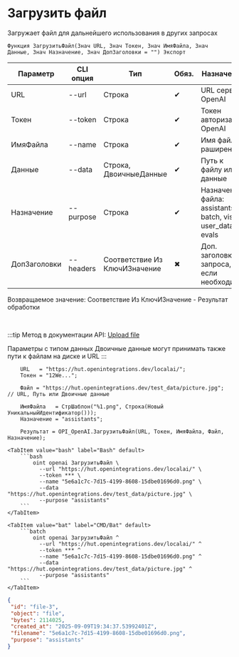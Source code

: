 ﻿---
sidebar_position: 2
description: Загрузить файл и другие функции для работы с OpenAI в Открытом пакете интеграций - бесплатной open-source библиотеке интеграций для 1С:Предприятие 8, OneScript и CLI
keywords: [1C, 1С, 1С:Предприятие, 1С:Предприятие 8.3, API, Интеграция, Сервисы, Обмен, OneScript, CLI, OpenAI]
---


# Загрузить файл
 Загружает файл для дальнейшего использования в других запросах



`Функция ЗагрузитьФайл(Знач URL, Знач Токен, Знач ИмяФайла, Знач Данные, Знач Назначение, Знач ДопЗаголовки = "") Экспорт`

  | Параметр | CLI опция | Тип | Обяз. | Назначение |
  |-|-|-|-|-|
  | URL | --url | Строка | &#x2714; | URL сервера OpenAI |
  | Токен | --token | Строка | &#x2714; | Токен авторизации OpenAI |
  | ИмяФайла | --name | Строка | &#x2714; | Имя файла с раширением |
  | Данные | --data | Строка, ДвоичныеДанные | &#x2714; | Путь к файлу или данные |
  | Назначение | --purpose | Строка | &#x2714; | Назначение файла: assistants, batch, vision, user_data, evals |
  | ДопЗаголовки | --headers | Соответствие Из КлючИЗначение | &#x2716; | Доп. заголовки запроса, если необходимо |

  
  Возвращаемое значение:   Соответствие Из КлючИЗначение - Результат обработки

<br/>

:::tip
Метод в документации API: [Upload file](https://platform.openai.com/docs/api-reference/files/create)

Параметры с типом данных Двоичные данные могут принимать также пути к файлам на диске и URL
:::
<br/>



```bsl title="Пример использования для 1С:Предприятие/OneScript"
    URL   = "https://hut.openintegrations.dev/localai/";
    Токен = "12We...";

    Файл = "https://hut.openintegrations.dev/test_data/picture.jpg"; // URL, Путь или Двоичные данные

    ИмяФайла   = СтрШаблон("%1.png", Строка(Новый УникальныйИдентификатор()));
    Назначение = "assistants";

    Результат = OPI_OpenAI.ЗагрузитьФайл(URL, Токен, ИмяФайла, Файл, Назначение);
```
    

 <Tabs>
  
    <TabItem value="bash" label="Bash" default>
        ```bash
            oint openai ЗагрузитьФайл \
              --url "https://hut.openintegrations.dev/localai/" \
              --token *** \
              --name "5e6a1c7c-7d15-4199-8608-15dbe01696d0.png" \
              --data "https://hut.openintegrations.dev/test_data/picture.jpg" \
              --purpose "assistants"
        ```
    </TabItem>
  
    <TabItem value="bat" label="CMD/Bat" default>
        ```batch
            oint openai ЗагрузитьФайл ^
              --url "https://hut.openintegrations.dev/localai/" ^
              --token *** ^
              --name "5e6a1c7c-7d15-4199-8608-15dbe01696d0.png" ^
              --data "https://hut.openintegrations.dev/test_data/picture.jpg" ^
              --purpose "assistants"
        ```
    </TabItem>
</Tabs>


```json title="Результат"
{
 "id": "file-3",
 "object": "file",
 "bytes": 2114025,
 "created_at": "2025-09-09T19:34:37.53992401Z",
 "filename": "5e6a1c7c-7d15-4199-8608-15dbe01696d0.png",
 "purpose": "assistants"
}
```
